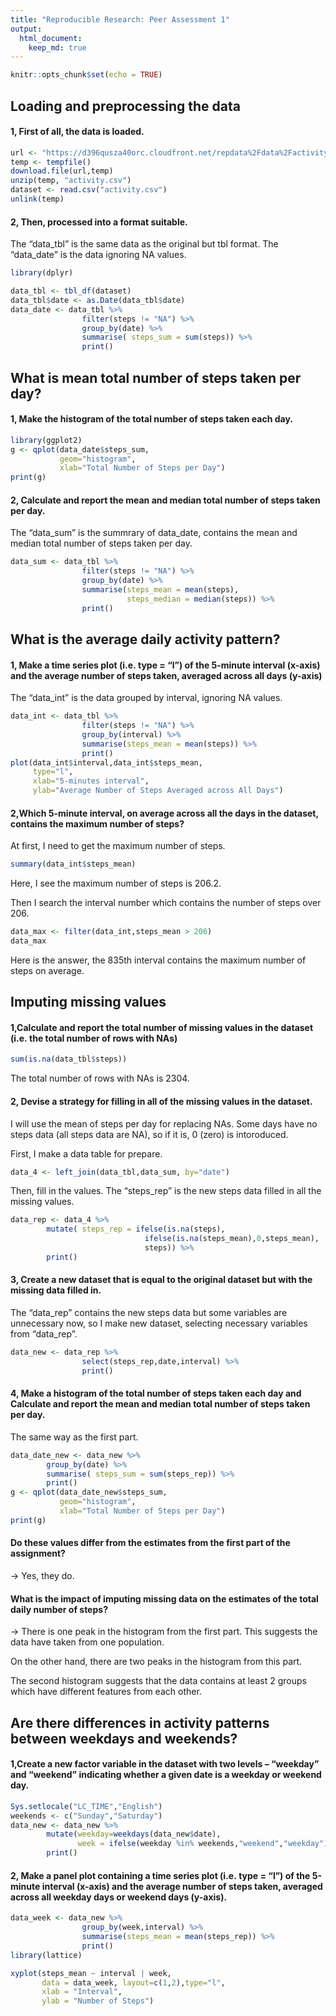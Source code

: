 ---
title: "Reproducible Research: Peer Assessment 1"
output: 
  html_document:
    keep_md: true
---
```{r setup, include=FALSE}
knitr::opts_chunk$set(echo = TRUE)
```

## Loading and preprocessing the data
#### 1, First of all, the data is loaded.
```{r echo=TRUE}
url <- "https://d396qusza40orc.cloudfront.net/repdata%2Fdata%2Factivity.zip"
temp <- tempfile()
download.file(url,temp)
unzip(temp, "activity.csv")
dataset <- read.csv("activity.csv")
unlink(temp)

```
#### 2, Then, processed into a format suitable.

The "data_tbl" is the same data as the original but tbl format.
The "data_date" is the data ignoring NA values.

```{r}
library(dplyr)

data_tbl <- tbl_df(dataset)
data_tbl$date <- as.Date(data_tbl$date)
data_date <- data_tbl %>%
                filter(steps != "NA") %>%
                group_by(date) %>%
                summarise( steps_sum = sum(steps)) %>%
                print()
```
## What is mean total number of steps taken per day?
#### 1, Make the histogram of the total number of steps taken each day.
```{r}
library(ggplot2)
g <- qplot(data_date$steps_sum, 
           geom="histogram", 
           xlab="Total Number of Steps per Day")
print(g)
```

#### 2, Calculate and report the mean and median total number of steps taken per day.

The "data_sum" is the summrary of data_date, contains the mean and median total number of steps taken per day.
```{r}
data_sum <- data_tbl %>%
                filter(steps != "NA") %>%
                group_by(date) %>%
                summarise(steps_mean = mean(steps),
                          steps_median = median(steps)) %>%
                print()
```
## What is the average daily activity pattern?
#### 1, Make a time series plot (i.e. type = "l") of the 5-minute interval (x-axis) and the average number of steps taken, averaged across all days (y-axis)

The "data_int" is the data grouped by interval, ignoring NA values.
```{r}
data_int <- data_tbl %>%
                filter(steps != "NA") %>%
                group_by(interval) %>%
                summarise(steps_mean = mean(steps)) %>%
                print()
plot(data_int$interval,data_int$steps_mean,
     type="l",
     xlab="5-minutes interval",
     ylab="Average Number of Steps Averaged across All Days")
```

#### 2,Which 5-minute interval, on average across all the days in the dataset, contains the maximum number of steps?

At first, I need to get the maximum number of steps.

```{r}
summary(data_int$steps_mean)
```
Here, I see the maximum number of steps is 206.2.

Then I search the interval number which contains the number of steps over 206.
```{r}
data_max <- filter(data_int,steps_mean > 206)
data_max
```
Here is the answer, the 835th interval contains the maximum number of steps on average.

## Imputing missing values
#### 1,Calculate and report the total number of missing values in the dataset (i.e. the total number of rows with NAs)

```{r}
sum(is.na(data_tbl$steps))
```
The total number of rows with NAs is 2304.

#### 2, Devise a strategy for filling in all of the missing values in the dataset. 
I will use the mean of steps per day for replacing NAs. Some days have no steps data (all steps data are NA), so if it is, 0 (zero) is intoroduced.

First, I make a data table for prepare.
```{r}
data_4 <- left_join(data_tbl,data_sum, by="date")
```
Then, fill in the values. The "steps_rep" is the new steps data filled in all the missing values.
```{r}
data_rep <- data_4 %>%
        mutate( steps_rep = ifelse(is.na(steps),
                              ifelse(is.na(steps_mean),0,steps_mean),
                              steps)) %>%
        print()

```


#### 3, Create a new dataset that is equal to the original dataset but with the missing data filled in.

The "data_rep" contains the new steps data but some variables are unnecessary now, so I make new dataset, selecting necessary variables from "data_rep".

```{r}
data_new <- data_rep %>%
                select(steps_rep,date,interval) %>%
                print()
```
#### 4, Make a histogram of the total number of steps taken each day and Calculate and report the mean and median total number of steps taken per day.

The same way as the first part.

```{r}
data_date_new <- data_new %>%
        group_by(date) %>%
        summarise( steps_sum = sum(steps_rep)) %>%
        print()
g <- qplot(data_date_new$steps_sum, 
           geom="histogram", 
           xlab="Total Number of Steps per Day")
print(g)
```

#### Do these values differ from the estimates from the first part of the assignment?
-> Yes, they do.

#### What is the impact of imputing missing data on the estimates of the total daily number of steps?
-> There is one peak in the histogram from the first part. This suggests the data have taken from one population.

On the other hand, there are two peaks in the histogram from this part.

The second histogram suggests that the data contains at least 2 groups which have different features from each other. 

## Are there differences in activity patterns between weekdays and weekends?
#### 1,Create a new factor variable in the dataset with two levels -- "weekday" and "weekend" indicating whether a given date is a weekday or weekend day.
```{r}
Sys.setlocale("LC_TIME","English")
weekends <- c("Sunday","Saturday")
data_new <- data_new %>%
        mutate(weekday=weekdays(data_new$date),
               week = ifelse(weekday %in% weekends,"weekend","weekday")) %>%
        print()
```

#### 2, Make a panel plot containing a time series plot (i.e. type = "l") of the 5-minute interval (x-axis) and the average number of steps taken, averaged across all weekday days or weekend days (y-axis). 

```{r}
data_week <- data_new %>%
                group_by(week,interval) %>%
                summarise(steps_mean = mean(steps_rep)) %>%
                print()
library(lattice)

xyplot(steps_mean ~ interval | week,
       data = data_week, layout=c(1,2),type="l",
       xlab = "Interval",
       ylab = "Number of Steps")

```

